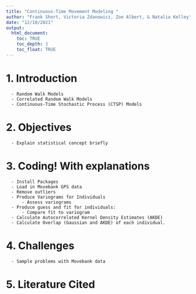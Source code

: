 ```yaml
---
title: "Continuous-Time Movement Modeling "
author: "Frank Short, Victoria Zdanowicz, Zoe Albert, & Natalia Kelley"
date: "12/10/2021"
output: 
  html_document:
    toc: TRUE
    toc_depth: 3
    toc_float: TRUE
---
```


# 1. Introduction
      - Random Walk Models
      - Correlated Random Walk Models
      - Continuous-Time Stochastic Process (CTSP) Models 

# 2. Objectives
      - Explain statistical concept briefly

# 3. Coding! With explanations
      - Install Packages
      - Load in Movebank GPS data
      - Remove outliers 
      - Produce Variograms for Individuals
          - Assess variograms
      - Produce guess and fit for individuals:
          - Compare fit to variogram
      - Calculate Autocorrelated Kernel Density Estimates (AKDE) 
      - Calculate Overlap (Gaussian and AKDE) of each individual. 

# 4. Challenges
      - Sample problems with Movebank data

# 5. Literature Cited
